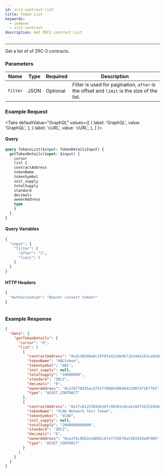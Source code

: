 ```yaml
---
id: zrc2-contract-list
title: Token List
keywords:
  - indexer
  - zrc2 contract
description: Get ZRC2 contract List
---
```


---

Get a list of of ZRC-2 contracts.

### Parameters

| Name     | Type   | Required | Description                                                               |
| -------- | ------ | -------- | ------------------------------------------------------------------------- |
| `filter` | JSON   | Optional | Filter is used for pagination, `after` is the offset and `limit` is the size of the list. |

### Example Request


<Tabs
  defaultValue="GraphQL"
  values={[
    { label: 'GraphQL', value: 'GraphQL', },
    { label: 'cURL', value: 'cURL', },
  ]
}>

<TabItem value="GraphQL">

#### Query

```graphql
query TokensList($input: TokenDetailsInput) {
  getTokenDetails(input: $input) {
    cursor
    list {
    contractAddress
    tokenName
    tokenSymbol
    init_supply
    totalSupply
    standard
    decimals
    ownerAddress
    type
    }
  }
}
```

#### Query Variables

```graphql
{
  "input": {
    "filter": {
      "after": "1",
      "limit": 5
    }
  }
}
```

#### HTTP Headers

```graphql
{
  "Authorization": "Bearer <insert token>"
}
```

</TabItem>

<TabItem value="cURL">

```curl

```

</TabItem>
</Tabs>

### Example Response

```json
{
  "data": {
    "getTokenDetails": {
      "cursor": "6",
      "list": [
        {
          "contractAddress": "0xd130598a0c19f07e411de9571b249e163ca650d8",
          "tokenName": "ABCtoken",
          "tokenSymbol": "ABC",
          "init_supply": null,
          "totalSupply": "10000000",
          "standard": "ZRC2",
          "decimals": "0",
          "ownerAddress": "0x1fA770d35ac575Cff808540E084C2907d71Ef763",
          "type": "ASSET_CONTRACT"
        },
        {
          "contractAddress": "0x17c81253b9de207c98381c0ca3c84f2d151928c7",
          "tokenName": "XCAD Network Test Token",
          "tokenSymbol": "XCAD",
          "init_supply": null,
          "totalSupply": "2000000000000",
          "standard": "ZRC2",
          "decimals": "6",
          "ownerAddress": "0xa3f8c8bE2e3AD62c6fe7729Ef0aC402d3da8F9D9",
          "type": "ASSET_CONTRACT"
        }
      ]
    }
  }
}
```
